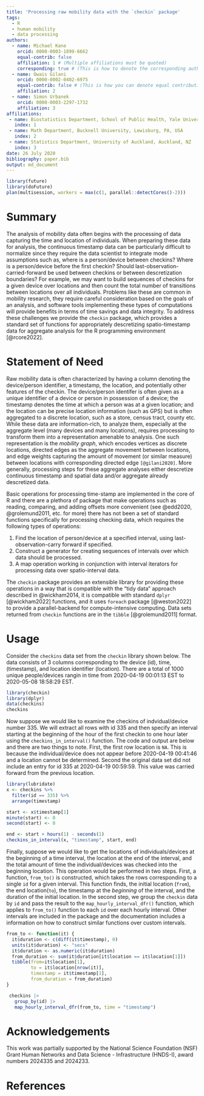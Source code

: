 ```yaml
---
title: 'Processing raw mobility data with the `checkin` package'
tags:
  - R
  - human mobility
  - data processing
authors:
  - name: Michael Kane
    orcid: 0000-0003-1899-6662
    equal-contrib: false
    affiliation: 1 # (Multiple affiliations must be quoted)
    corresponding: true # (This is how to denote the corresponding author)
  - name: Owais Gilani
    orcid: 0000-0002-0402-6975 
    equal-contrib: false # (This is how you can denote equal contributions between multiple authors)
    affiliation: 2
  - name: Simon Urbanek
    orcid: 0000-0003-2297-1732 
    affiliation: 3
affiliations:
 - name: Biostatistics Department, School of Public Health, Yale University, New Haven, CT, USA
   index: 1
 - name: Math Department, Bucknell University, Lewisburg, PA, USA
   index: 2
 - name: Statistics Department, University of Auckland, Auckland, NZ
   index: 3
date: 26 July 2020
bibliography: paper.bib
output: md_document
---
```



```r
library(future)
library(doFuture)
plan(multisession, workers = max(c(1, parallel::detectCores()-2)))
```

# Summary

The analysis of mobility data often begins with the processing of data capturing the time and location of individuals. When preparing these data for analysis, the continuous timestamp data can be particularly difficult to normalize since they require the data scientist to integrate mode assumptions such as, where is a person/device between checkins? Where is a person/device before the first checkin? Should last-observation-carried-forward be used between checkins or between descretization boundaries? For example, we may want to build sequences of checkins for a given device over locations and then count the total number of transitions between locations over all individuals.  Problems like these are common in mobility research, they require careful consideration based on the goals of an analysis, and software tools implementing these types of computations will provide benefits in terms of time savings and data integrity. To address these challenges we provide the `checkin` package, which provides a standard set of functions for appropriately descretizing spatio-timestamp data for aggregate analysis for the R programming environment [@rcore2022].


# Statement of Need

Raw mobility data is often characterized by having a column denoting the device/person identifier, a timestamp, the location, and potentially other features of the checkin. The device/person identifer is often given as a unique identifier of a device or person in possession of a device; the timestamp denotes the time at which a person was at a given location; and the location can be precise location information (such as GPS) but is often aggregated to a discrete location, such as a store, census tract, county etc. While these data are information-rich, to analyze them, especially at the aggregate level (many devices and many locations), requires processing to transform them into a representation amenable to analysis. One such representation is the _mobility graph_, which encodes vertices as discrete locations, directed edges as the aggregate movement between locations, and edge weights capturing the amount of movement (or similar measure) between locations with corresponding directed edge `[@gilani2020]`. More generally, processing steps for these aggregate analyses either descretize continuous timestamp and spatial data and/or aggregate already descretized data. 

Basic operations for processing time-stamp are implemented in the core of R and there are a plethora of package that make operations such as reading, comparing, and adding offsets more convenient (see @edd2020, @grolemund2011, etc. for more) there has not been a set of standard functions specifically for processing checking data, which requires the following types of operations:

1. Find the location of person/device at a specified interval, using last-observation-carry forward if specified.
2. Construct a generator for creating sequences of intervals over which data should be processed.
3. A map operation working in conjunction with interval iterators for processing data over spatio-interval data.

The `checkin` package provides an extensible library for providing these operations in a way that is compatible with the "tidy data" approach described in @wickham2014, it is compatible with standard `dplyr` [@wickham2022] functions, and it uses `foreach` package [@weston2022] to provide a parallel-backend for compute-intensive computing. Data sets returned from `checkin` functions are in the `tibble` [@grolemund2011] format.


# Usage

Consider the `checkins` data set from the `checkin` library shown below. The data consists of 3 columns corresponding to the device (id), time, (timestamp), and location identifier (location). There are a total of 
1000 unique people/devices rangin in time from 2020-04-19 00:01:13 EST to 2020-05-08 18:58:29 EST.

```r
library(checkin)
library(dplyr)
data(checkins)
checkins
```

Now suppose we would like to examine the checkins of indvidual/device number 335. We will extract all rows with id 335 and then specify an interval starting at the beginning of the hour of the first checkin to one hour later using the `checkins_in_interval()` function. The code and output are below and there are two things to note. First, the first row location is `NA`. This is because the individual/device does not appear before 2020-04-19 00:41:46 and a location cannot be determined. Second the original data set did not include an entry for id 335 at 2020-04-19 00:59:59. This value was carried forward from the previous location.

```r
library(lubridate)
x <- checkins %>%
  filter(id == 335) %>%
  arrange(timestamp)

start <- x$timestamp[1]
minute(start) <- 0
second(start) <- 0

end <- start + hours(1) - seconds(1)
checkins_in_interval(x, "timestamp", start, end)
```
Finally, suppose we would like to get the locations of individuals/devices at the beginning of a time interval, the location at the end of the interval, and the total amount of time the individual/devices was checked into the beginning location. This operation would be performed in two steps. First, a function, `from_to()` is constructed, which takes the rows corresponding to a single `id` for a given interval. This function finds, the initial location (`from`), the end location(`to`), the timestamp at the _beginning_ of the interval, and the duration of the initial location. In the second step, we group the `checkin` data by `id` and pass the result to the `map_hourly_interval_dfr()` function, which applies to `from_to()` function to each `id` over each hourly interval. Other intervals are included in the package and the documentation includes a information on how to construct similar functions over custom intervals.

```r
from_to <- function(it) {
  it$duration <- c(diff(it$timestamp), 0)
  units(it$duration) <- "secs"
  it$duration <- as.numeric(it$duration)
  from_duration <- sum(it$duration[it$location == it$location[1]])
  tibble(from=it$location[1],
         to = it$location[nrow(it)],
         timestamp = it$timestamp[1],
         from_duration = from_duration)
}

 checkins |>
   group_by(id) |>
   map_hourly_interval_dfr(from_to, time = "timestamp") 
```

# Acknowledgements

This work was partially supported by the National Science Foundation (NSF) Grant Human Networks and Data Science - Infrastructure (HNDS-I), award numbers 2024335 and 2024233.

# References
